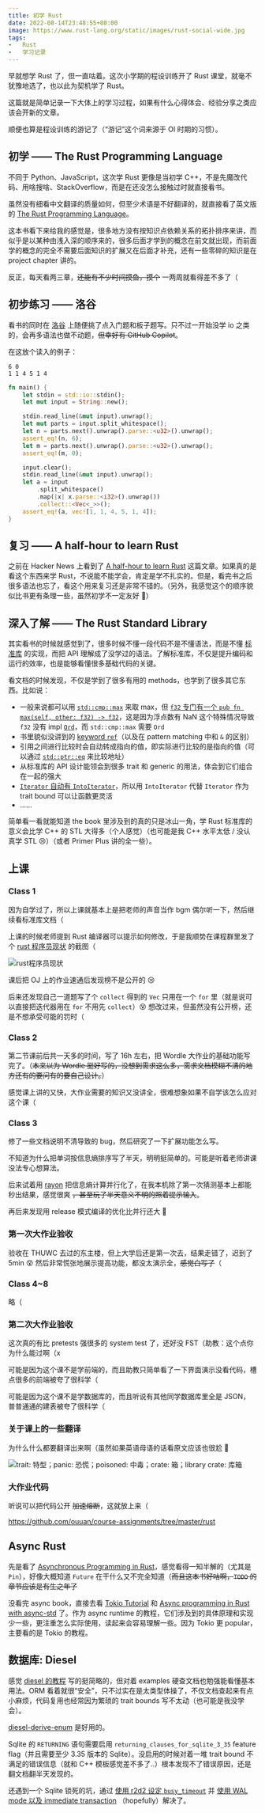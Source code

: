 ```yaml
---
title: 初学 Rust
date: 2022-08-14T23:48:55+08:00
image: https://www.rust-lang.org/static/images/rust-social-wide.jpg
tags:
-   Rust
-   学习记录
---
```


早就想学 Rust 了，但一直咕着。这次小学期的程设训练开了 Rust 课堂，就毫不犹豫地选了，也以此为契机学了 Rust。

这篇就是简单记录一下大体上的学习过程，如果有什么心得体会、经验分享之类应该会开新的文章。

顺便也算是程设训练的游记了（“游记”这个词来源于 OI 时期的习惯）。

<Excerpt />

## 初学 —— The Rust Programming Language

不同于 Python、JavaScript，这次学 Rust 更像是当初学 C++，不是先魔改代码、用啥搜啥、StackOverflow，而是在还没怎么接触过时就直接看书。

虽然没有细看中文翻译的质量如何，但至少术语是不好翻译的，就直接看了英文版的 [The Rust Programming Language](https://doc.rust-lang.org/book/)。

这本书看下来给我的感觉是，很多地方没有按知识点依赖关系的拓扑排序来讲，而似乎是以某种由浅入深的顺序来的，很多后面才学到的概念在前文就出现，而前面学的概念的完全不需要后面知识的扩展又在后面才补充，还有一些零碎的知识是在 project chapter 讲的。

反正，每天看两三章，~~还能有不少时间摸鱼，摸个~~ 一两周就看得差不多了（

## 初步练习 —— 洛谷

看书的同时在 [洛谷](https://www.luogu.com.cn/) 上随便挑了点入门题和板子题写。只不过一开始没学 io 之类的，会再多语法也做不动题，~~但幸好有 GitHub Copilot~~。

在这放个读入的例子：

```
6 0
1 1 4 5 1 4
```

```rust
fn main() {
    let stdin = std::io::stdin();
    let mut input = String::new();

    stdin.read_line(&mut input).unwrap();
    let mut parts = input.split_whitespace();
    let n = parts.next().unwrap().parse::<u32>().unwrap();
    assert_eq!(n, 6);
    let m = parts.next().unwrap().parse::<u32>().unwrap();
    assert_eq!(m, 0);

    input.clear();
    stdin.read_line(&mut input).unwrap();
    let a = input
        .split_whitespace()
        .map(|x| x.parse::<i32>().unwrap())
        .collect::<Vec<_>>();
    assert_eq!(a, vec![1, 1, 4, 5, 1, 4]);
}
```

## 复习 —— A half-hour to learn Rust

之前在 Hacker News 上看到了 [A half-hour to learn Rust](https://fasterthanli.me/articles/a-half-hour-to-learn-rust) 这篇文章。如果真的是看这个东西来学 Rust，不说能不能学会，肯定是学不扎实的。但是，看完书之后很多语法也忘了，看这个用来复习还是非常不错的。（另外，我感觉这个的顺序貌似比书更有条理一些，虽然初学不一定友好 🤔）

## 深入了解 —— The Rust Standard Library

其实看书的时候就感觉到了，很多时候不懂一段代码不是不懂语法，而是不懂 [标准库](https://doc.rust-lang.org/stable/std/) 的实现，而把 API 理解成了没学过的语法。了解标准库，不仅是提升编码和运行的效率，也是能够看懂很多基础代码的关键。

看文档的时候发现，不仅是学到了很多有用的 methods，也学到了很多其它东西。比如说：

-   一般来说都可以用 [`std::cmp::max`](https://doc.rust-lang.org/stable/std/cmp/fn.max.html) 来取 max，但 [`f32` 专门有一个 `pub fn max(self, other: f32) -> f32`](https://doc.rust-lang.org/stable/std/primitive.f32.html#method.max)，这是因为浮点数有 NaN 这个特殊情况导致 `f32` 没有 impl [`Ord`](https://doc.rust-lang.org/stable/std/cmp/trait.Ord.html)，而 `std::cmp::max` 需要 `Ord`
-   书里貌似没讲到的 [keyword `ref`](https://doc.rust-lang.org/stable/std/keyword.ref.html)（以及在 pattern matching 中和 `&` 的区别）
-   引用之间进行比较时会自动转成指向的值，即实际进行比较的是指向的值（可以通过 [`std::ptr::eq`](https://doc.rust-lang.org/stable/std/ptr/fn.eq.html) 来比较地址）
-   从标准库的 API 设计能领会到很多 trait 和 generic 的用法，体会到它们组合在一起的强大
-   [`Iterator` 自动有 `IntoIterator`](https://doc.rust-lang.org/std/iter/index.html#for-loops-and-intoiterator)，所以用 `IntoIterator` 代替 `Iterator` 作为 trait bound 可以让函数更灵活
-   ……

简单看一看就能知道 the book 里涉及到的真的只是冰山一角，学 Rust 标准库的意义会比学 C++ 的 STL 大得多（个人感觉）（也可能是我 C++ 水平太低 / 没认真学 STL 😢）（或者 Primer Plus 讲的全一些）。

## 上课

### Class 1

因为自学过了，所以上课就基本上是把老师的声音当作 bgm 偶尔听一下，然后继续看标准库文档（

上课的时候老师提到 Rust 编译器可以提示如何修改，于是我顺势在课程群里发了个 [rust 程序员现状](https://twitter.com/st1page/status/1477168761744805891) 的截图（

![rust程序员现状](rust-programmers-be-like.jpg)

课后把 OJ 上的作业速通后发现榜不是公开的 😢

后来还发现自己一道题写了个 `collect` 得到的 `Vec` 只用在一个 `for` 里（就是说可以直接把迭代器用在 `for` 不用先 `collect`）😵 想改过来，但虽然没有公开榜，还是不想承受可能的罚时（

### Class 2

第二节课前后共一天多的时间，写了 16h 左右，把 Wordle 大作业的基础功能写完了。（~~本来以为 Wordle 挺好写的，没想到需求这么多，需求文档模糊不清的地方还有的要问有的要自己设计。~~）

感觉课上讲的又快，大作业需要的知识又没讲全，很难想象如果不自学该怎么应对这个课（

### Class 3

修了一些文档说明不清导致的 bug，然后研究了一下扩展功能怎么写。

不知道为什么把单词按信息熵排序写了半天，明明挺简单的。可能是听着老师讲课没法专心想算法。

后来试着用 [rayon](https://docs.rs/rayon/latest/rayon/) 把信息熵计算并行化了，在我本机除了第一次猜测基本上都能秒出结果，感觉很爽 ~~，甚至玩了半天意义不明的照着提示输入~~。

再后来发现用 release 模式编译的优化比并行还大 🌚

### 第一次大作业验收

验收在 THUWC 去过的东主楼，但上大学后还是第一次去，结果走错了，迟到了 5min 😵 然后非常慌张地展示提高功能，都没太演示全，~~感觉白写了~~（

### Class 4~8

略（

### 第二次大作业验收

这次真的有比 pretests 强很多的 system test 了，还好没 FST（助教：这个点你为什么能过啊（x

可能是因为这个课不是学前端的，而且助教只简单看了一下界面演示没看代码，槽点很多的前端被夸了很科学（

可能是因为这个课不是学数据库的，而且听说有其他同学数据库里全是 JSON，普普通通的建表被夸了很科学（

### 关于课上的一些翻译

为什么什么都要翻译出来啊（虽然如果英语母语的话看原文应该也很尬 🤣

![trait: 特型；panic: 恐慌；poisoned: 中毒；crate: 箱；library crate: 库箱](rust-translations.jpg)

### 大作业代码

听说可以把代码公开 ~~加速熔断~~，这就放上来（

https://github.com/ouuan/course-assignments/tree/master/rust

## Async Rust

先是看了 [Asynchronous Programming in Rust](https://rust-lang.github.io/async-book/)，感觉看得一知半解的（尤其是 `Pin`），好像大概知道 `Future` 在干什么又不完全知道（~~而且这本书好咕啊，`TODO` 的章节应该是有生之年了~~

没看完 async book，直接去看 [Tokio Tutorial](https://tokio.rs/tokio/tutorial) 和 [Async programming in Rust with async-std](https://book.async.rs/) 了。作为 async runtime 的教程，它们涉及到的具体原理和实现少一些，更注重怎么实际使用，读起来会容易理解一些。因为 Tokio 更 popular，主要看的是 Tokio 的教程。

## 数据库: Diesel

感觉 [diesel 的教程](https://diesel.rs/guides/) 写的挺简略的，但对着 examples 硬查文档也勉强能看懂基本用法。ORM 看着就很“安全”，只不过实在是太类型体操了，不仅文档查起来有点小麻烦，代码复用也经常因为繁琐的 trait bounds 写不太动（也可能是我没学会）。

[diesel-derive-enum](https://crates.io/crates/diesel-derive-enum) 是好用的。

Sqlite 的 `RETURNING` 语句需要启用 `returning_clauses_for_sqlite_3_35` feature flag（并且需要至少 3.35 版本的 Sqlite）。没启用的时候对着一堆 trait bound 不满足的错误信息（就和 C++ 模板感觉差不多了..）根本发现不了错误原因，还是翻文档翻半天发现的。

还遇到一个 Sqlite 锁死的坑，通过 [使用 r2d2 设定 `busy_timeout`](https://stackoverflow.com/a/57717533) 并 [使用 WAL mode 以及 immediate transaction](https://github.com/the-lean-crate/criner/issues/1) （hopefully）解决了。
